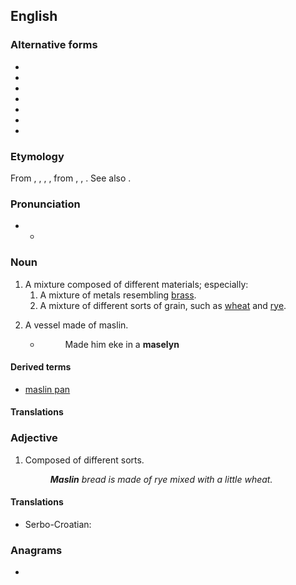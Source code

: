 {{also|măslin}}
==English==

===Alternative forms===
* {{l|en|maselyn}}
* {{l|en|mashlin}}
* {{l|en|mashlum}}
* {{l|en|mastlin}}
* {{l|en|meslin}}
* {{l|en|mislen}}
* {{l|en|mislin}}

===Etymology===
From {{inh|en|enm|missellane}}, {{m|enm|misceline}}, {{m|enm|miscelin}}, {{m|enm|meslin}}, from {{inh|en|ang|mæstling}}, {{m|ang|mæsling}}, {{m|ang|mæslen}}. See also {{m|en|miscellane}}.

===Pronunciation===
* {{IPA|en|/ˈmæzlɪn/}}
** {{audio|en|LL-Q1860 (eng)-Vealhurl-maslin.wav|Audio (UK)}}

===Noun===
{{en-noun|~}}

# A mixture composed of different materials; especially:
## A mixture of metals resembling [[brass]].
## A mixture of different sorts of grain, such as [[wheat]] and [[rye]].
# {{lb|en|obsolete}} A vessel made of maslin.
#* {{RQ:Chaucer Canterbury|Sir Thopas}}
#*: Made him eke in a '''maselyn'''

====Derived terms====
* [[maslin pan]]

====Translations====
{{trans-top|mixture of different materials}}
{{trans-mid}}
{{trans-bottom}}

===Adjective===
{{en-adj|-}}

# Composed of different sorts.
#: '''''Maslin''' bread is made of rye mixed with a little wheat.''

====Translations====
{{trans-top|composed of different sorts}}
{{trans-mid}}
{{trans-bottom}}

{{checktrans-top}}
* Serbo-Croatian: {{t+|sh|suražica}}
{{trans-mid}}
{{trans-bottom}}

===Anagrams===
* {{anagrams|en|a=ailmns|Limans|Linams|Malins|lamins|limans|salmin}}